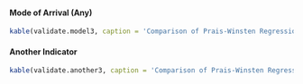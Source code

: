 #### Mode of Arrival (Any)

```r
kable(validate.model3, caption = 'Comparison of Prais-Winsten Regression models from R and Stata.')
```


#### Another Indicator

```r
kable(validate.another3, caption = 'Comparison of Prais-Winsten Regression models from R and Stata.')
```
